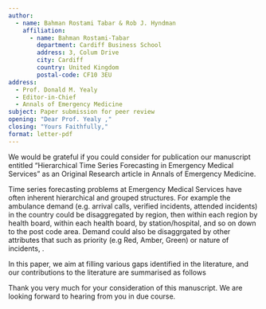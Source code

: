 ```yaml
---
author:
  - name: Bahman Rostami Tabar & Rob J. Hyndman 
    affiliation:
      - name: Bahman Rostami-Tabar
        department: Cardiff Business School
        address: 3, Colum Drive
        city: Cardiff
        country: United Kingdom
        postal-code: CF10 3EU
address:
  - Prof. Donald M. Yealy 
  - Editor-in-Chief
  - Annals of Emergency Medicine
subject: Paper submission for peer review
opening: "Dear Prof. Yealy ,"
closing: "Yours Faithfully,"
format: letter-pdf
---
```


We would be grateful if you could consider for publication our manuscript entitled "Hierarchical Time Series Forecasting in Emergency Medical Services" as an Original Research article in Annals of Emergency Medicine.

Time series forecasting problems at Emergency Medical Services have often inherent hierarchical and grouped structures. For example the ambulance demand (e.g. arrival calls, verified incidents, attended incidents) in the country could be disaggregated by region, then within each region by health board, within each health board, by station/hospital, and so on down to the post code area. Demand could also be disaggrgated by other attributes that such as priority (e.g Red, Amber, Green) or nature of incidents, .

In this paper, we aim at filling various gaps identified in the literature, and our contributions to the literature are summarised as follows


Thank you very much for your consideration of this manuscript. We are looking forward to hearing from you in due course.

